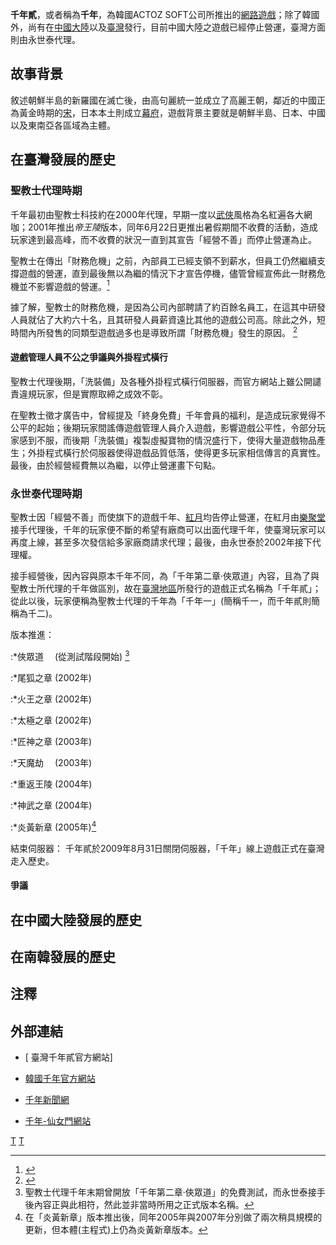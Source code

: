 {{Infobox animanga/Headerofja
|標題= 千年貳
|圖像= 
|尺寸= 
|說明= 
|日文名稱= 
|英文名稱= Thousand Years
|假名= 
|羅馬字= 
|類型= 
}}
{{Infobox animanga/Game
|標題= 
|遊戲類型= [[MMORPG|大型多人線上角色扮演遊戲]]
|使用平臺= [[Microsoft_Windows|Microsoft Windows]]
|最低配備= Intel Pentium MMX 200 以上 CPU,<br>64MB RAM,<br>1GB以上的[[硬碟|硬碟]]空間,<br>Windows95/98/me/NT/2000/XP,<br>
56K以上網路連接環境
|推薦配備= Intel Pentium II 300 以上 CPU,<br>128MB RAM,<br>1GB以上的[[硬碟|硬碟]]空間,<br>Windows95/98/me/NT/2000/XP,<br>
56K以上網路連接環境
|遊戲引擎=
|修正檔= 
|開發廠商= ACTOZ SOFT.
|代理商= {{flagicon|Taiwan}}[[永世泰|永世泰]]
|製作人= 
|監製= 
|腳本= 
|媒體= [[CD|CD]]或網上下載
|遊戲人數= 多人線上遊戲
|發售日= 
|啟用時期= 
|售價= 
|銷售數量= 
|對象年齡= 
|周邊界面= 
|內容圖片= 
|名字變更= 
|結局數= 
|記錄檔數= 
|記錄檔容量= 
|快速記錄= 
|快速讀取= 
|繼續遊戲= 
|畫面尺寸= 
|全螢幕表示模式= 
|音樂形式= 
|角色配音= 
|訊息回顧= 
|CG模式= 
|音樂模式= 
|回憶模式= 
|訊息略過= 
|自動模式= 
|其他= 
}}
{{Infobox animanga/Footerofja}}

'''千年貳'''，或者稱為'''千年'''，為韓國ACTOZ SOFT公司所推出的[[網路遊戲|網路遊戲]]；除了韓國外，尚有在[[中國大陸|中國大陸]]以及[[臺灣|臺灣]]發行，目前中國大陸之遊戲已經停止營運，臺灣方面則由永世泰代理。

== 故事背景 ==
敘述朝鮮半島的新羅國在滅亡後，由高句麗統一並成立了高麗王朝，鄰近的中國正為黃金時期的[[宋|宋]]，日本本土則成立[[幕府|幕府]]，遊戲背景主要就是朝鮮半島、日本、中國以及東南亞各區域為主體。

== 在臺灣發展的歷史 ==
=== 聖教士代理時期 ===
千年最初由聖教士科技約在2000年代理，早期一度以[[武俠|武俠]]風格為名紅遍各大網咖；2001年推出''帝王陵''版本，同年6月22日更推出暑假期間不收費的活動，造成玩家達到最高峰，而不收費的狀況一直到其宣告「經營不善」而停止營運為止。

聖教士在傳出「財務危機」之前，內部員工已經支領不到薪水，但員工仍然繼續支撐遊戲的營運，直到最後無以為繼的情況下才宣告停機，儘管曾經宣佈此一財務危機並不影響遊戲的營運。<ref>{{Cite web |url=http://www.ettoday.com/2001/08/22/752-557355.htm |title=存档副本 |accessdate=2007-04-29 |archive-date=2007-06-30 |archive-url=https://web.archive.org/web/20070630232512/http://www.ettoday.com/2001/08/22/752-557355.htm |dead-url=no }}</ref>

據了解，聖教士的財務危機，是因為公司內部聘請了約百餘名員工，在這其中研發人員就佔了大約六十名，且其研發人員薪資遠比其他的遊戲公司高。除此之外，短時間內所發售的同類型遊戲過多也是導致所謂「財務危機」發生的原因。 <ref>{{Cite web |url=http://gnn.gamer.com.tw/3/1523.html |title=存档副本 |accessdate=2007-04-29 |archive-date=2007-11-02 |archive-url=https://web.archive.org/web/20071102085518/http://gnn.gamer.com.tw/3/1523.html |dead-url=no }}</ref>
==== 遊戲管理人員不公之爭議與外掛程式橫行 ====
聖教士代理後期，「洗裝備」及各種外掛程式橫行伺服器，而官方網站上雖公開譴責違規玩家，但是實際取締之成效不彰。

在聖教士徵才廣告中，曾經提及「終身免費」千年會員的福利，是造成玩家覺得不公平的起始；後期玩家間謠傳遊戲管理人員介入遊戲，影響遊戲公平性，令部分玩家感到不服，而後期「洗裝備」複製虛擬寶物的情況盛行下，使得大量遊戲物品產生；外掛程式橫行於伺服器使得遊戲品質低落，使得更多玩家相信傳言的真實性。最後，由於經營經費無以為繼，以停止營運畫下句點。

=== 永世泰代理時期 ===
聖教士因「經營不善」而使旗下的遊戲千年、[[紅月|紅月]]均告停止營運，在紅月由[[樂聚堂|樂聚堂]]接手代理後，千年的玩家便不斷的希望有廠商可以出面代理千年，使臺灣玩家可以再度上線，甚至多次發信給多家廠商請求代理；最後，由永世泰於2002年接下代理權。

接手經營後，因內容與原本千年不同，為「千年第二章‧俠眾道」內容，且為了與聖教士所代理的千年做區別，故在[[臺灣地區|臺灣地區]]所發行的遊戲正式名稱為「千年貳」；從此以後，玩家便稱為聖教士代理的千年為「千年一」(簡稱千一，而千年貳則簡稱為千二)。

版本推進：
:*俠眾道　 (從測試階段開始) <ref>聖教士代理千年末期曾開放「千年第二章‧俠眾道」的免費測試，而永世泰接手後內容正與此相符，然此並非當時所用之正式版本名稱。</ref>

:*尾狐之章 (2002年)
:*火王之章 (2002年)
:*太極之章 (2002年)
:*匠神之章 (2003年)
:*天魔劫　 (2003年)
:*重返王陵 (2004年)
:*神武之章 (2004年)
:*炎黃新章 (2005年)<ref>在「炎黃新章」版本推出後，同年2005年與2007年分別做了兩次稍具規模的更新，但本體(主程式)上仍為炎黃新章版本。</ref>

結束伺服器：
千年貳於2009年8月31日關閉伺服器，「千年」線上遊戲正式在臺灣走入歷史。
====爭議====

== 在中國大陸發展的歷史 ==
== 在南韓發展的歷史 ==

==注釋==

<div class="references-small">
<references />
</div>

==外部連結==
* [ 臺灣千年貳官方網站]

* [http://www.1000y.com 韓國千年官方網站]{{Wayback|url=http://www.1000y.com/ |date=20130724084705 }}

* [https://web.archive.org/web/20071013073127/http://1000years.vip.gamebase.com.tw/ 千年新聞網]

* [https://web.archive.org/web/20070706171948/http://gyrl.mine.nu/gyrl2/ 千年-仙女門網站]

[[Category:大型多人在线角色扮演游戏|T]]
[[Category:windows游戏|T]]